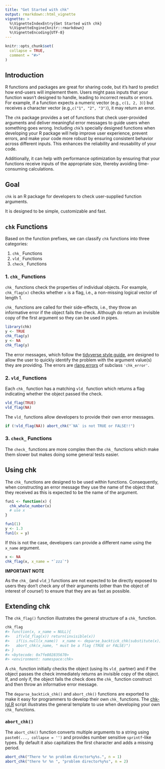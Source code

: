 ```yaml
---
title: "Get Started with chk"
output: rmarkdown::html_vignette
vignette: >
  %\VignetteIndexEntry{Get Started with chk}
  %\VignetteEngine{knitr::rmarkdown}
  %\VignetteEncoding{UTF-8}
---
```


```r
knitr::opts_chunk$set(
  collapse = TRUE,
  comment = "#>"
)
```

## Introduction

R functions and packages are great for sharing code, but it's hard to predict how end-users will implement them.
Users might pass inputs that your function wasn't designed to handle, leading to incorrect results or errors. 
For example, if a function expects a numeric vector (e.g., `c(1, 2, 3)`) but receives a character vector (e.g.,` c("1", "2", "3")`), it may return an error.

The `chk` package provides a set of functions that check user-provided arguments and deliver meaningful error messages to guide users when something goes wrong. 
Including `chk`'s specially designed functions when developing your R package will help improve user experience, prevent errors, and make your code more robust by ensuring consistent behavior across different inputs.
This enhances the reliability and reusability of your code.

Additionally, it can help with performance optimization by ensuring that your functions receive inputs of the appropriate size, thereby avoiding time-consuming calculations.

## Goal

`chk` is an R package for developers 
to check user-supplied function arguments.
  
It is designed to be simple, customizable and fast.

## `chk` Functions 

Based on the function prefixes, we can classify  `chk` functions into three categories:

1. `chk_` Functions
2. `vld_` Functions
3. `check_` Functions

### 1. `chk_` Functions

`chk_` functions check the properties of individual objects. 
For example,
`chk_flag(x)` checks whether `x` is a flag, i.e., a non-missing logical vector of length 1. 

`chk_` functions are called for their side-effects, 
i.e., they throw an informative error if the object fails the check.
Although do return an invisible copy of the first argument so they can be used in pipes.

```r
library(chk)
y <- TRUE
chk_flag(y)
y <- NA
chk_flag(y)
```

The error messages, which follow the [tidyverse style guide](https://style.tidyverse.org/errors.html), are designed to allow the user to quickly identify the problem with the argument value(s) they are providing.
The errors are [rlang  errors](https://rlang.r-lib.org/reference/abort.html) of subclass `'chk_error'`.

### 2. `vld_` Functions

Each `chk_` function has a matching `vld_` function
which returns a flag indicating whether the object passed the check. 
```r
vld_flag(TRUE)
vld_flag(NA)
```
The `vld_` functions allow developers to provide their own error messages.
```r
if (!vld_flag(NA)) abort_chk("`NA` is not TRUE or FALSE!!")
```

### 3. `check_` Functions

The `check_` functions are more complex then the `chk_` functions which make them slower but 
makes doing some general tests easier.

## Using chk

The `chk_` functions are designed to be used within functions. 
Consequently, when constructing an error message they use the name of the object that they received 
as this is expected to be the name of the argument.
```r
fun1 <- function(x) {
  chk_whole_number(x)
  # use x
}

fun1(1)
y <- 1.3
fun1(x = y)
```

If this is not the case, developers can provide a different name using the `x_name` argument.
```r
x <- NA
chk_flag(x, x_name = "`zzz`")
```

**IMPORTANT NOTE**

As the `chk_` (and `vld_`) functions are not expected to be directly exposed to users they don't check any of their arguments (other than the object of interest of course!) to ensure that they are as fast as possible.


## Extending chk

The `chk_flag()` function illustrates the general structure of a `chk_` function.

``` r
chk_flag
#> function(x, x_name = NULL){
#>   if(vld_flag(x)) return(invisible(x))
#>   if(is.null(x_name))  x_name <- deparse_backtick_chk(substitute(x))
#>   abort_chk(x_name, " must be a flag (TRUE or FALSE)")
#> }
#> <bytecode: 0x7fe802835670>
#> <environment: namespace:chk>
```

A `chk_` function initially checks the object (using its `vld_` partner) and if the object passes the check immediately returns an invisible copy of the object.
If, and only if, the object fails the check does the `chk_` function construct and then throw an informative error message.

The `deparse_backtick_chk()` and `abort_chk()` functions are exported to make it easy for programmers to develop their own `chk_` functions.
The [chk-lgl.R](https://github.com/poissonconsulting/chk/blob/master/R/chk-lgl.R) script illustrates
the general template to use when developing your own `chk_` functions.

### `abort_chk()`

The `abort_chk()` function converts multiple arguments to a string using `paste0(..., collapse = '')` and provides number sensitive `sprintf`-like types. 
By default it also capitalizes the first character 
and adds a missing period.
```r
abort_chk("There %r %n problem director%y%s.", n = 1)
abort_chk("there %r %n ", "problem director%y%s", n = 2)
```


